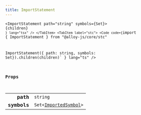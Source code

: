 ```yaml
---
title: ImportStatement
---
```



<Tabs syncKey="component-style">
    <TabItem label="jsx">
        <Code code={`import { ImportStatement } from "@alloy-js/core" 

<ImportStatement path="string" symbols={Set<ImportedSymbol>}>
    {children}
</ImportStatement>`} lang="tsx" />
</TabItem>
<TabItem label="stc">
    <Code code={`import { ImportStatement } from "@alloy-js/core/stc" 

ImportStatement({ path: string, symbols: Set<ImportedSymbol>}).children(children)` } lang="ts" />
</TabItem>
</Tabs>

### Props

<table>
  <tr>
    <td style="text-align: right;font-weight: bold;">path</td>
    <td>
       <code>string</code>
  
  
  
  
  </td>
  </tr>
  <tr>
    <td style="text-align: right;font-weight: bold;">symbols</td>
    <td>
       <code>Set&lt;<a href="../../types/importedsymbol/">ImportedSymbol</a>></code>
  
  
  
  
  </td>
  </tr>
</table>